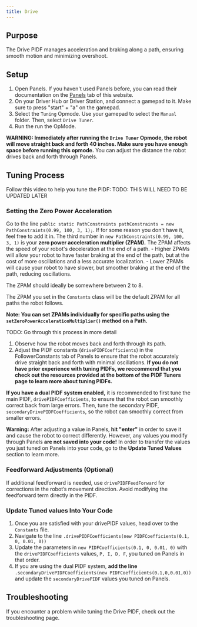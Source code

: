 ```yaml
---
title: Drive
---
```


## Purpose

The Drive PIDF manages acceleration and braking along a path, ensuring smooth motion and minimizing overshoot.

## Setup 

1. Open Panels. If you haven't used Panels before, you can read their documentation on the [Panels](../../panels) tab of this website.
2. On your Driver Hub or Driver Station, and connect a gamepad to it. Make sure to press "start" + "a" on the gamepad. 
3. Select the `Tuning` Opmode. Use your gamepad to select the `Manual` folder. Then, select `Drive Tuner`.
4. Run the run the OpMode.

**WARNING: Immediately after running the `Drive Tuner` Opmode, the robot will move straight back and forth 40 inches. Make sure you have enough space before running this opmode.**
You can adjust the distance the robot drives back and forth through Panels. 

## Tuning Process
Follow this video to help you tune the PIDF: 
TODO: THIS WILL NEED TO BE UPDATED LATER

### Setting the Zero Power Acceleration 

Go to the line `public static PathConstraints pathConstraints = new PathConstraints(0.99, 100, 3, 1);`. If for some reason you don't have it, feel free to add it in. The third number in `new PathConstraints(0.99, 100, 3, 1)` is your **zero power acceleration multiplier (ZPAM).** The ZPAM affects the speed of your robot's deceleration at the end of a path. 
    - Higher ZPAMs will allow your robot to have faster braking at the end of the path, but at the cost of more oscillations and a less accurate localization. 
    - Lower ZPAMs will cause your robot to have slower, but smoother braking at the end of the path, reducing oscillations. 

The ZPAM should ideally be somewhere between 2 to 8. 

The ZPAM you set in the `Constants` class will be the default ZPAM for all paths the robot follows. 

**Note: You can set ZPAMs individually for specific paths using the `setZeroPowerAccelerationMultiplier()` method on a Path.**

TODO: Go through this process in more detail

1. Observe how the robot moves back and forth through its path. 
2. Adjust the PIDF constants (`drivePIDFCoefficients`) in the FollowerConstants tab of Panels to ensure that the robot accurately drive straight back and forth with minimal oscillations. 
**If you do not have prior experience with tuning PIDFs, we reccommend that you check out the resources provided at the bottom of the PIDF Tuners page to learn more about tuning PIDFs.**

**If you have a dual PIDF system enabled,** it is recommended to first tune the main PIDF, `drivePIDFCoefficients`, to ensure that the robot can smoothly correct back from large errors. Then, tune the secondary PIDF, `secondaryDrivePIDFCoefficients`, so the robot can smoothly correct from smaller errors. 

**Warning:** After adjusting a value in Panels, **hit "enter"** in order to save it and cause the robot to correct differently. However, any values you modify through Panels **are not saved into your code!** In order to transfer the values you just tuned on Panels into your code, go to the **Update Tuned Values** section to learn more.  

### Feedforward Adjustments (Optional)

If additional feedforward is needed, use `drivePIDFFeedForward` for corrections in the robot’s movement direction. Avoid modifying the feedforward term directly in the PIDF.

### Update Tuned values Into Your Code
1. Once you are satisfied with your drivePIDF values, head over to the `Constants` file. 
2. Navigate to the line `.drivePIDFCoefficients(new PIDFCoefficients(0.1, 0, 0.01, 0))` 
3. Update the parameters in `new PIDFCoefficients(0.1, 0, 0.01, 0)` with the `drivePIDFCoefficients` values, `P, I, D, F`, you tuned on Panels in that order. 
4. If you are using the dual PIDF system, **add the line** `.secondaryDrivePIDFCoefficients(new PIDFCoefficients(0.1,0,0.01,0))` and update the `secondaryDrivePIDF` values you tuned on Panels. 

## Troubleshooting
If you encounter a problem while tuning the Drive PIDF, check out the troubleshooting page. 
